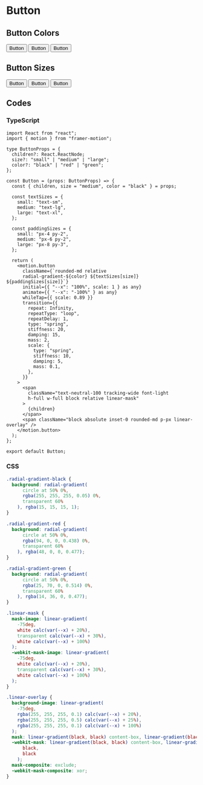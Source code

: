 
<div className="container">

# Button

## Button Colors

<Spacing size="small">
  <Button>Button</Button>
  <Button color="red">Button</Button>
  <Button color="green">Button</Button>
</Spacing>

## Button Sizes

<Spacing size="small">
  <Button size="small">Button</Button>
  <Button size="medium">Button</Button>
  <Button size="large">Button</Button>
</Spacing>

## Codes

### TypeScript

```tsx filename="button.tsx" {3} copy
import React from "react";
import { motion } from "framer-motion";

type ButtonProps = {
  children?: React.ReactNode;
  size?: "small" | "medium" | "large";
  color?: "black" | "red" | "green";
};

const Button = (props: ButtonProps) => {
  const { children, size = "medium", color = "black" } = props;

  const textSizes = {
    small: "text-sm",
    medium: "text-lg",
    large: "text-xl",
  };

  const paddingSizes = {
    small: "px-4 py-2",
    medium: "px-6 py-2",
    large: "px-8 py-3",
  };

  return (
    <motion.button
      className={`rounded-md relative 
      radial-gradient-${color} ${textSizes[size]} ${paddingSizes[size]}`}
      initial={{ "--x": "100%", scale: 1 } as any}
      animate={{ "--x": "-100%" } as any}
      whileTap={{ scale: 0.89 }}
      transition={{
        repeat: Infinity,
        repeatType: "loop",
        repeatDelay: 1,
        type: "spring",
        stiffness: 20,
        damping: 15,
        mass: 2,
        scale: {
          type: "spring",
          stiffness: 10,
          damping: 5,
          mass: 0.1,
        },
      }}
    >
      <span
        className="text-neutral-100 tracking-wide font-light 
        h-full w-full block relative linear-mask"
      >
        {children}
      </span>
      <span className="block absolute inset-0 rounded-md p-px linear-overlay" />
    </motion.button>
  );
};

export default Button;
```

### CSS

```css filename="button.css" {3} copy
.radial-gradient-black {
  background: radial-gradient(
      circle at 50% 0%,
      rgba(255, 255, 255, 0.05) 0%,
      transparent 60%
    ), rgba(15, 15, 15, 1);
}

.radial-gradient-red {
  background: radial-gradient(
      circle at 50% 0%,
      rgba(94, 0, 0, 0.438) 0%,
      transparent 60%
    ), rgba(48, 0, 0, 0.477);
}

.radial-gradient-green {
  background: radial-gradient(
      circle at 50% 0%,
      rgba(25, 70, 0, 0.514) 0%,
      transparent 60%
    ), rgba(14, 36, 0, 0.477);
}

.linear-mask {
  mask-image: linear-gradient(
    -75deg,
    white calc(var(--x) + 20%),
    transparent calc(var(--x) + 30%),
    white calc(var(--x) + 100%)
  );
  -webkit-mask-image: linear-gradient(
    -75deg,
    white calc(var(--x) + 20%),
    transparent calc(var(--x) + 30%),
    white calc(var(--x) + 100%)
  );
}

.linear-overlay {
  background-image: linear-gradient(
    -75deg,
    rgba(255, 255, 255, 0.1) calc(var(--x) + 20%),
    rgba(255, 255, 255, 0.5) calc(var(--x) + 25%),
    rgba(255, 255, 255, 0.1) calc(var(--x) + 100%)
  );
  mask: linear-gradient(black, black) content-box, linear-gradient(black, black);
  -webkit-mask: linear-gradient(black, black) content-box, linear-gradient(
      black,
      black
    );
  mask-composite: exclude;
  -webkit-mask-composite: xor;
}
```

</div>
